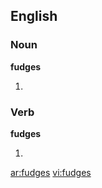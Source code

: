 ==English==

===Noun===
'''fudges'''
# {{plural of|fudge}}

===Verb===
'''fudges'''
# {{third person singular of|fudge}}

[[ar:fudges]]
[[vi:fudges]]